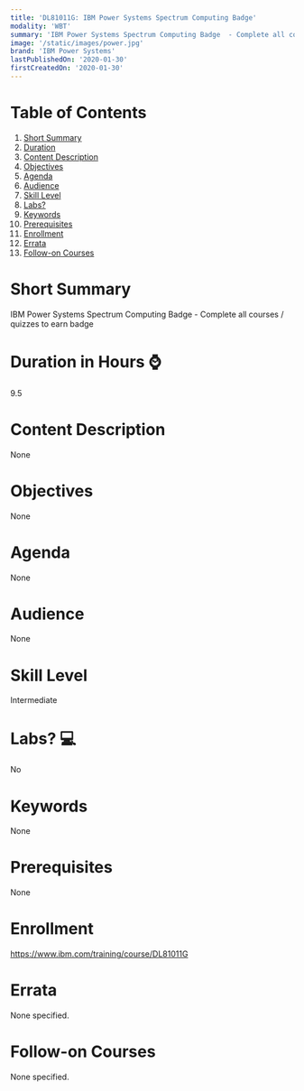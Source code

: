 ```yaml
---
title: 'DL81011G: IBM Power Systems Spectrum Computing Badge'
modality: 'WBT'
summary: 'IBM Power Systems Spectrum Computing Badge  - Complete all courses / quizzes to earn badge'
image: '/static/images/power.jpg'
brand: 'IBM Power Systems'
lastPublishedOn: '2020-01-30'
firstCreatedOn: '2020-01-30'
---
```

# Table of Contents
1.  [Short Summary](#short-summary)
2.  [Duration](#duration-in-hours-)
3.  [Content Description](#content-description)
4.  [Objectives](#objectives)
5.  [Agenda](#agenda)
6.  [Audience](#audience)
7.  [Skill Level](#skill-level)
8.  [Labs?](#labs-)
9.  [Keywords](#keywords)
10. [Prerequisites](#prerequisites)
11. [Enrollment](#enrollment)
12. [Errata](#errata)
13. [Follow-on Courses](#follow-on-courses)

# Short Summary
IBM Power Systems Spectrum Computing Badge  - Complete all courses / quizzes to earn badge

# Duration in Hours ⌚
9.5

# Content Description
None

# Objectives
None

# Agenda
None

# Audience
None

# Skill Level
Intermediate

# Labs? 💻
No

# Keywords
None

# Prerequisites
None

# Enrollment
https://www.ibm.com/training/course/DL81011G

# Errata
None specified.

# Follow-on Courses
None specified.


